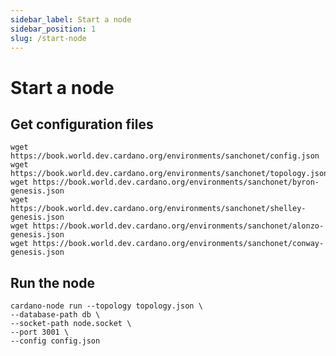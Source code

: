 ```yaml
---
sidebar_label: Start a node
sidebar_position: 1
slug: /start-node
---
```


# Start a node

## Get configuration files

```
wget https://book.world.dev.cardano.org/environments/sanchonet/config.json
wget https://book.world.dev.cardano.org/environments/sanchonet/topology.json
wget https://book.world.dev.cardano.org/environments/sanchonet/byron-genesis.json
wget https://book.world.dev.cardano.org/environments/sanchonet/shelley-genesis.json
wget https://book.world.dev.cardano.org/environments/sanchonet/alonzo-genesis.json
wget https://book.world.dev.cardano.org/environments/sanchonet/conway-genesis.json
```
## Run the node
```
cardano-node run --topology topology.json \
--database-path db \
--socket-path node.socket \
--port 3001 \
--config config.json 
```


